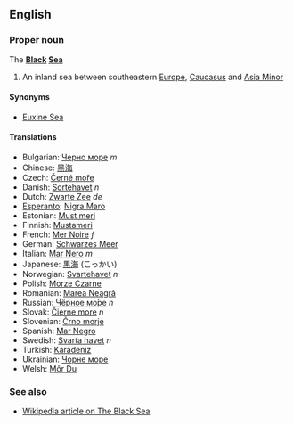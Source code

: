 ==English==
===Proper noun===
The '''[[Black]] [[Sea]]'''

# An inland sea between southeastern [[Europe]], [[Caucasus]]   and [[Asia Minor]]

====Synonyms====
*[[Euxine Sea]]

====Translations====
*Bulgarian: [[Чeрнo мoрe]]  ''m''
*Chinese: [[黑海]]
*Czech: [[Černé moře]]
*Danish: [[Sortehavet]] ''n''
*Dutch: [[Zwarte Zee]] ''de''
*[[Esperanto]]: [[Nigra Maro]]
*Estonian: [[Must meri]]
*Finnish: [[Mustameri]]
*French: [[Mer Noire]] ''f''
*German: [[Schwarzes Meer]]
*Italian: [[Mar Nero]] ''m''
*Japanese: [[黒海]] (こっかい)
*Norwegian: [[Svartehavet]] ''n''
*Polish: [[Morze Czarne]]
*Romanian: [[Marea Neagră]]
*Russian: [[Черное море|Чёрное мо́ре]] ''n''
*Slovak: [[Čierne more]]  ''n''
*Slovenian: [[Črno morje]]
*Spanish: [[Mar Negro]]
*Swedish: [[Svarta havet]] ''n''
*Turkish: [[Karadeniz]]
*Ukrainian: [[Чорне море]]
*Welsh: [[Môr Du]]

===See also===
*[[w:Black Sea|Wikipedia article on The Black Sea]]